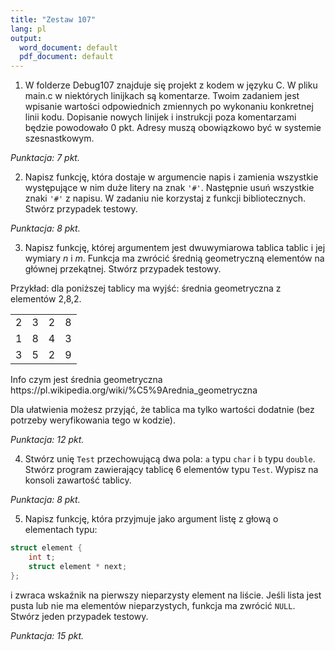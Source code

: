 ---
title: "Zestaw 107"
lang: pl
output:
  word_document: default
  pdf_document: default
---


1. W folderze Debug107 znajduje się projekt z kodem w języku C. W pliku main.c w niektórych linijkach są komentarze. Twoim zadaniem jest wpisanie wartości odpowiednich zmiennych po wykonaniu konkretnej linii kodu. Dopisanie nowych linijek i instrukcji poza komentarzami będzie powodowało 0 pkt. Adresy muszą obowiązkowo być w systemie szesnastkowym.

*Punktacja: 7 pkt.*

2. Napisz funkcję, która dostaje w argumencie napis i zamienia wszystkie występujące w nim duże litery na znak `'#'`. Następnie usuń wszystkie znaki `'#'` z napisu. W zadaniu nie korzystaj z funkcji bibliotecznych. Stwórz przypadek testowy.

*Punktacja: 8 pkt.*

3. Napisz funkcję, której argumentem jest dwuwymiarowa tablica tablic i jej wymiary $n$ i $m$. Funkcja ma zwrócić średnią geometryczną elementów na głównej przekątnej. Stwórz przypadek testowy.

Przykład: dla poniższej tablicy ma wyjść: średnia geometryczna z elementów 2,8,2.

| | | | |
|---|---|---|---|
| 2 | 3| 2 | 8 |
| 1 | 8 | 4 | 3|
| 3| 5| 2 | 9 |

Info czym jest średnia geometryczna https://pl.wikipedia.org/wiki/%C5%9Arednia_geometryczna

Dla ułatwienia możesz przyjąć, że tablica ma tylko wartości dodatnie (bez potrzeby weryfikowania tego w kodzie).


*Punktacja: 12 pkt.*

4. Stwórz unię `Test` przechowującą dwa pola: `a` typu `char` i `b` typu `double`. Stwórz program zawierający tablicę 6 elementów typu `Test`. Wypisz na konsoli zawartość tablicy.


*Punktacja: 8 pkt.*

5. Napisz funkcję, która przyjmuje jako argument listę z głową o elementach typu:

```c
struct element {
    int t;
    struct element * next;
};
```

i zwraca wskaźnik na pierwszy nieparzysty element na liście. Jeśli lista jest pusta lub nie ma elementów nieparzystych, funkcja ma zwrócić `NULL`. Stwórz jeden przypadek testowy.


*Punktacja: 15 pkt.*